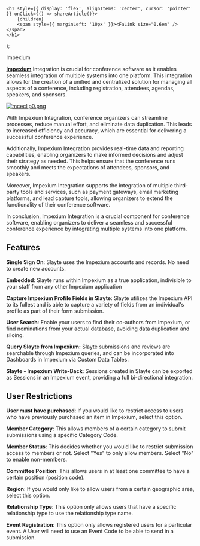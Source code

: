 

    <h1 style={{ display: 'flex', alignItems: 'center', cursor: 'pointer' }} onClick={() => shareArticle()}>
        {children} 
        <span style={{ marginLeft: '10px' }}><FaLink size="0.6em" /></span>
    </h1>
);

<ToastContainer />

<ClickableTitle>Impexium</ClickableTitle>




[**Impexium**](https://impexium.com/) Integration is crucial for conference software as it enables seamless integration of multiple systems into one platform. This integration allows for the creation of a unified and centralized solution for managing all aspects of a conference, including registration, attendees, agendas, speakers, and sponsors.


[![mceclip0.png](../../../resources/article-images/10493049150611-Impexium_1.png)](https://impexium.com/)


With Impexium Integration, conference organizers can streamline processes, reduce manual effort, and eliminate data duplication. This leads to increased efficiency and accuracy, which are essential for delivering a successful conference experience.


Additionally, Impexium Integration provides real-time data and reporting capabilities, enabling organizers to make informed decisions and adjust their strategy as needed. This helps ensure that the conference runs smoothly and meets the expectations of attendees, sponsors, and speakers.


Moreover, Impexium Integration supports the integration of multiple third-party tools and services, such as payment gateways, email marketing platforms, and lead capture tools, allowing organizers to extend the functionality of their conference software.


In conclusion, Impexium Integration is a crucial component for conference software, enabling organizers to deliver a seamless and successful conference experience by integrating multiple systems into one platform.


## Features


**Single Sign On**: Slayte uses the Impexium accounts and records. No need to create new accounts.


**Embedded**: Slayte runs within Impexium as a true application, indivisible to your staff from any other Impexium application


**Capture Impexium Profile Fields in Slayte**: Slayte utilizes the Impexium API to its fullest and is able to capture a variety of fields from an individual's profile as part of their form submission.


**User Search**: Enable your users to find their co-authors from Impexium, or find nominations from your actual database, avoiding data duplication and siloing.


**Query Slayte from Impexium:** Slayte submissions and reviews are searchable through Impexium queries, and can be incorporated into Dashboards in Impexium via Custom Data Tables.


**Slayte - Impexium Write-Back**: Sessions created in Slayte can be exported as Sessions in an Impexium event, providing a full bi-directional integration.


## User Restrictions




**User must have purchased**: If you would like to restrict access to users who have previously purchased an item in Impexium, select this option.


**Member Category**: This allows members of a certain category to submit submissions using a specific Category Code.


**Member Status**: This decides whether you would like to restrict submission access to members or not. Select "Yes" to only allow members. Select "No" to enable non-members.


**Committee Position**: This allows users in at least one committee to have a certain position (position code).


**Region**: If you would only like to allow users from a certain geographic area, select this option.


**Relationship Type**: This option only allows users that have a specific relationship type to use the relationship type name.


**Event Registration**: This option only allows registered users for a particular event. A User will need to use an Event Code to be able to send in a submission.





